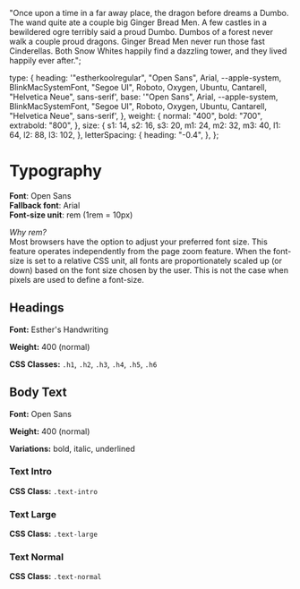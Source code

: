 
<Meta title="Typography" />

  "Once upon a time in a far away place, the dragon before dreams a Dumbo. The wand quite ate a couple big Ginger Bread Men. A few castles in a bewildered ogre terribly said a proud Dumbo. Dumbos of a forest never walk a couple proud dragons. Ginger Bread Men never run those fast Cinderellas. Both Snow Whites happily find a dazzling tower, and they lived happily ever after.";

  type: {
    heading:
      '"estherkoolregular", "Open Sans", Arial, --apple-system, BlinkMacSystemFont, "Segoe UI", Roboto, Oxygen, Ubuntu, Cantarell, "Helvetica Neue", sans-serif',
    base: '"Open Sans", Arial, --apple-system, BlinkMacSystemFont, "Segoe UI", Roboto, Oxygen, Ubuntu, Cantarell, "Helvetica Neue", sans-serif',
  },
  weight: {
    normal: "400",
    bold: "700",
    extrabold: "800",
  },
  size: {
    s1: 14,
    s2: 16,
    s3: 20,
    m1: 24,
    m2: 32,
    m3: 40,
    l1: 64,
    l2: 88,
    l3: 102,
  },
  letterSpacing: {
    heading: "-0.4",
  },
};

# Typography

**Font**: Open Sans <br />
**Fallback font**: Arial <br />
**Font-size unit**: rem (1rem = 10px) <br />

_Why rem?_ <br />
Most browsers have the option to adjust your preferred font size. This feature operates independently from the page zoom feature. When the font-size is set to a relative CSS unit, all fonts are proportionately scaled up (or down) based on the font size chosen by the user. This is not the case when pixels are used to define a font-size.

<h2>Headings</h2>

**Font:** Esther's Handwriting

**Weight:** 400 (normal)

**CSS Classes:** `.h1`, `.h2`, `.h3`, `.h4`, `.h5`, `.h6`


<Typeset
  fontSizes={headingExtremeSizes}
  fontWeight={typography.weight.extrabold}
  sampleText={SampleText}
  fontFamily={typography.type.heading}
  letterSpacing={typography.letterSpacing.heading}
/>

## Body Text

**Font:** Open Sans

**Weight:** 400 (normal)

**Variations:** bold, italic, underlined

### Text Intro

**CSS Class:** `.text-intro`


<Typeset
  fontSizes={textIntroSizes}
  fontWeight={typography.weight.normal}
  sampleText={SampleText}
  fontFamily={typography.type.heading}
/>

### Text Large

**CSS Class:** `.text-large`


<Typeset
  fontSizes={textLargeSizes}
  fontWeight={typography.weight.normal}
  sampleText={SampleText}
  fontFamily={typography.type.base}
/>

### Text Normal

**CSS Class:** `.text-normal`


<Typeset
  fontSizes={textNormalSizes}
  fontWeight={typography.weight.normal}
  sampleText={SampleText}
  fontFamily={typography.type.base}
/>
